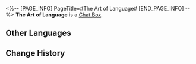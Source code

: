 <%-- [PAGE_INFO]
PageTitle=#The Art of Language#
[END_PAGE_INFO] --%>
{{Item Infobox
|id          = 220000
|image       = Item The Art of Language.png
|type        = Chat Box
|invCategory = 
|rarity      = 4
|effect      = 
|description = Chat Box for Message and Chat. Once obtained, they can be used in the Message or Chat functions
|source1     = [[Default Rewards]]
}}
{{Description|As a Trailblazer, not only should you carry out Akivili's will in your actions, you should also embody the style of the Trailblaze with your words!}}
'''The Art of Language''' is a [[Chat Box]].

==Other Languages==
{{Other Languages
|en   = The Art of Language
|zhs  = 语言的艺术
|zht  = 語言的藝術
|ja   = 言葉の芸術
|ko   = 언어의 예술
|es   = El arte del lenguaje
|fr   = L'art du langage
|ru   = Ораторское искусство
|th   = ศิลปะแห่งภาษา
|vi   = Nghệ Thuật Ngôn Ngữ
|de   = Die Kunst der Sprache
|id   = Seni Bahasa
|pt   = A Arte do Idioma
}}

==Change History==
{{Change History|1.2}}
